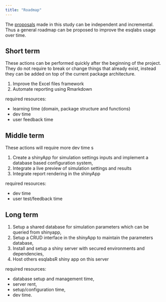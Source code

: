 ```yaml
---
title: "Roadmap"
---
```



The [proposals](proposals.qmd) made in this study can be independent and incremental. Thus a general roadmap can be proposed to improve the esqlabs usage over time.

## Short term

These actions can be performed quickly after the beginning of the project. They do not require to break or change things that already exist, instead they can be added on top of the current package architecture.

1. Improve the Excel files framework
2. Automate reporting using Rmarkdown

required resources:

  - learning time (domain, package structure and functions)
  - dev time
  - user feedback time


## Middle term

These actions will require more dev time s

1. Create a shinyApp for simulation settings inputs and implement a database based configuration system,
2. Integrate a live preview of simulation settings and results
3. Integrate report rendering in the shinyApp


required resources:

  - dev time
  - user test/feedback time


## Long term

1. Setup a shared database for simulation parameters which can be queried from shinyapp,
2. Setup a CRUD interface in the shinyApp to maintain the parameters database,
3. Install and setup a shiny server with secured environments and dependencies,
4. Host others esqlabsR shiny app on this server

required resources:
  
  - database setup and management time,
  - server rent,
  - setup/configuration time,
  - dev time.
